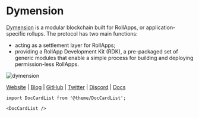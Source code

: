 # Dymension


<MainpageMetrics rpc="" binary="dymd" />

[Dymension](https://dymension.xyz/) is a modular blockchain built for RollApps, or application-specific rollups. The protocol has two main functions:
- acting as a settlement layer for RollApps;
- providing a RollApp Development Kit (RDK), a pre-packaged set of generic modules that enable a simple process for building and deploying permission-less RollApps.

![dymension](./img/dymension.png)

[Website](https://dymension.xyz/) | [Blog](https://medium.com/@dymension) | [GitHub](https://github.com/dymensionxyz) | [Twitter](https://twitter.com/dymension) | [Discord](https://discord.gg/dymension) | [Docs](https://docs.dymension.xyz/)

```mdx-code-block
import DocCardList from '@theme/DocCardList';

<DocCardList />
```
